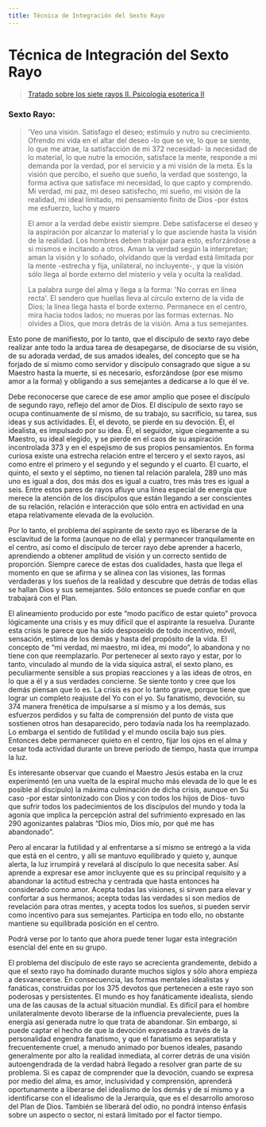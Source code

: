 ```yaml
---
title: Técnica de Integración del Sexto Rayo
---
```


# Técnica de Integración del Sexto Rayo

> [Tratado sobre los siete rayos II. Psicologia esoterica II](/tratado-sobre-los-siete-rayos-II/la-coordinacion-de-la-personalidad#sexto-rayo) 

### Sexto Rayo:

> 'Veo una visión. Satisfago el deseo; estimulo y nutro su crecimiento. Ofrendo mi vida en el altar del deseo -lo que se ve, lo que se siente, lo que me atrae, la satisfacción de mi <Pin lang="en">372</Pin> necesidad- la necesidad de lo material, lo que nutre la emoción, satisface la mente, responde a mi demanda por la verdad, por el servicio y a mi visión de la meta. Es la visión que percibo, el sueño que sueño, la verdad que sostengo, la forma activa que satisface mi necesidad, lo que capto y comprendo. Mi verdad, mi paz, mi deseo satisfecho, mi sueño, mi visión de la realidad, mi ideal limitado, mi pensamiento finito de Dios -por éstos me esfuerzo, lucho y muero
>
> El amor a la verdad debe existir siempre. Debe satisfacerse el deseo y la aspiración por alcanzar lo material y lo que asciende hasta la visión de la realidad. Los hombres deben trabajar para esto, esforzándose a sí mismos e incitando a otros. Aman la verdad según la interpretan; aman la visión y lo soñado, olvidando que la verdad está limitada por la mente -estrecha y fija, unilateral, no incluyente-, y que la visión sólo llega al borde externo del misterio y vela y oculta la realidad.
>
> La palabra surge del alma y llega a la forma: 'No corras en línea recta'. El sendero que huellas lleva al círculo externo de la vida de Dios; la línea llega hasta el borde externo. Permanece en el centro, mira hacia todos lados; no mueras por las formas externas. No olvides a Dios, que mora detrás de la visión. Ama a tus semejantes.

Esto pone de manifiesto, por lo tanto, que el discípulo de sexto rayo debe realizar ante todo la ardua tarea de desapegarse, de disociarse de su visión, de su adorada verdad, de sus amados ideales, del concepto que se ha forjado de sí mismo como servidor y discípulo consagrado que sigue a su Maestro hasta la muerte, si es necesario, esforzándose (por ese mismo amor a la forma) y obligando a sus semejantes a dedicarse a lo que él ve.

Debe reconocerse que carece de ese amor amplio que posee el discípulo de segundo rayo, reflejo del amor de Dios. El discípulo de sexto rayo se ocupa continuamente de sí mismo, de su trabajo, su sacrificio, su tarea, sus ideas y sus actividades. Él, el devoto, se pierde en su devoción. Él, el idealista, es impulsado por su idea. Él, el seguidor, sigue ciegamente a su Maestro, su ideal elegido, y se pierde en el caos de su aspiración incontrolada <Pin lang="en">373</Pin> y en el espejismo de sus propios pensamientos. En forma curiosa existe una estrecha relación entre el tercero y el sexto rayos, así como entre el primero y el segundo y el segundo y el cuarto. El cuarto, el quinto, el sexto y el séptimo, no tienen tal relación paralela, <Pin lang="es">289</Pin> uno más uno es igual a dos, dos más dos es igual a cuatro, tres más tres es igual a seis. Entre estos pares de rayos afluye una línea especial de energía que merece la atención de los discípulos que están llegando a ser conscientes de su relación, relación e interacción que sólo entra en actividad en una etapa relativamente elevada de la evolución.

Por lo tanto, el problema del aspirante de sexto rayo es liberarse de la esclavitud de la forma (aunque no de ella) y permanecer tranquilamente en el centro, así como el discípulo de tercer rayo debe aprender a hacerlo, aprendiendo a obtener amplitud de visión y un correcto sentido de proporción. Siempre carece de estas dos cualidades, hasta que llega el momento en que se afirma y se alinea con las visiones, las formas verdaderas y los sueños de la realidad y descubre que detrás de todas ellas se hallan Dios y sus semejantes. Sólo entonces se puede confiar en que trabajará con el Plan.

El alineamiento producido por este “modo pacífico de estar quieto” provoca lógicamente una crisis y es muy difícil que el aspirante la resuelva. Durante esta crisis le parece que ha sido desposeído de todo incentivo, móvil, sensación, estima de los demás y hasta del propósito de la vida. El concepto de “mi verdad, mi maestro, mi idea, mi modo”, lo abandona y no tiene con que reemplazarlo. Por pertenecer al sexto rayo y estar, por lo tanto, vinculado al mundo de la vida síquica astral, el sexto plano, es peculiarmente sensible a sus propias reacciones y a las ideas de otros, en lo que a él y a sus verdades concierne. Se siente tonto y cree que los demás piensan que lo es. La crisis es por lo tanto grave, porque tiene que lograr un completo reajuste del Yo con el yo. Su fanatismo, devoción, su <Pin lang="en">374</Pin> manera frenética de impulsarse a sí mismo y a los demás, sus esfuerzos perdidos y su falta de comprensión del punto de vista que sostienen otros han desaparecido, pero todavía nada los ha reemplazado. Lo embarga el sentido de futilidad y el mundo oscila bajo sus pies. Entonces debe permanecer quieto en el centro, fijar los ojos en el alma y cesar toda actividad durante un breve período de tiempo, hasta que irrumpa la luz.

Es interesante observar que cuando el Maestro Jesús estaba en la cruz experimentó (en una vuelta de la espiral mucho más elevada de lo que le es posible al discípulo) la máxima culminación de dicha crisis, aunque en Su caso -por estar sintonizado con Dios y con todos los hijos de Dios- tuvo que sufrir todos los padecimientos de los discípulos del mundo y toda la agonía que implica la percepción astral del sufrimiento expresado en las <Pin lang="es">290</Pin> agonizantes palabras “Dios mío, Dios mío, por qué me has abandonado”.

Pero al encarar la futilidad y al enfrentarse a sí mismo se entregó a la vida que está en el centro, y allí se mantuvo equilibrado y quieto y, aunque alerta, la luz irrumpirá y revelará al discípulo lo que necesita saber. Así aprende a expresar ese amor incluyente que es su principal requisito y a abandonar la actitud estrecha y centrada que hasta entonces ha considerado como amor. Acepta todas las visiones, si sirven para elevar y confortar a sus hermanos; acepta todas las verdades si son medios de revelación para otras mentes, y acepta todos los sueños, si pueden servir como incentivo para sus semejantes. Participa en todo ello, no obstante mantiene su equilibrada posición en el centro.

Podrá verse por lo tanto que ahora puede tener lugar esta integración esencial del ente en su grupo.

El problema del discípulo de este rayo se acrecienta grandemente, debido a que el sexto rayo ha dominado durante muchos siglos y sólo ahora empieza a desvanecerse. En consecuencia, las formas mentales idealistas y fanáticas, construidas por los <Pin lang="en">375</Pin> devotos que pertenecen a este rayo son poderosas y persistentes. El mundo es hoy fanáticamente idealista, siendo una de las causas de la actual situación mundial. Es difícil para el hombre unilateralmente devoto liberarse de la influencia prevaleciente, pues la energía así generada nutre lo que trata de abandonar. Sin embargo, si puede captar el hecho de que la devoción expresada a través de la personalidad engendra fanatismo, y que el fanatismo es separatista y frecuentemente cruel, a menudo animado por buenos ideales, pasando generalmente por alto la realidad inmediata, al correr detrás de una visión autoengendrada de la verdad habrá llegado a resolver gran parte de su problema. Si es capaz de comprender que la devoción, cuando se expresa por medio del alma, es amor, inclusividad y comprensión, aprenderá oportunamente a liberarse del idealismo de los demás y de sí mismo y a identificarse con el idealismo de la Jerarquía, que es el desarrollo amoroso del Plan de Dios. También se liberará del odio, no pondrá intenso énfasis sobre un aspecto o sector, ni estará limitado por el factor tiempo.

